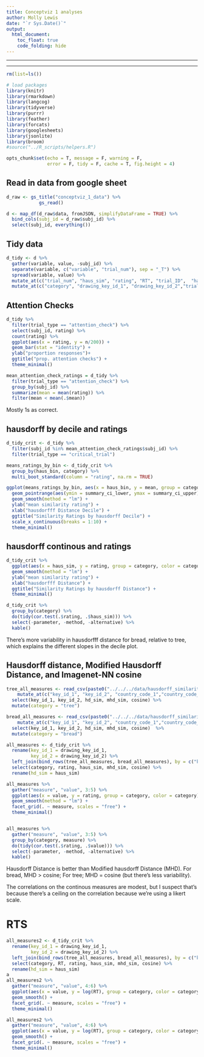 ```yaml
---
title: Conceptviz 1 analyses
author: Molly Lewis 
date: "`r Sys.Date()`"
output: 
  html_document:
    toc_float: true
    code_folding: hide
---
```

  
******
******
  
```r
rm(list=ls())

# load packages
library(knitr)
library(rmarkdown)
library(langcog)
library(tidyverse)
library(purrr)
library(feather)
library(forcats)
library(googlesheets)
library(jsonlite)
library(broom)
#source("../R_scripts/helpers.R")

opts_chunk$set(echo = T, message = F, warning = F, 
               error = F, tidy = F, cache = T, fig.height = 4)
```

## Read in data from google sheet
```r
d_raw <- gs_title("conceptviz_1_data") %>%
            gs_read()

d <- map_df(d_raw$data, fromJSON, simplifyDataFrame = TRUE) %>%
  bind_cols(subj_id = d_raw$subj_id) %>%
  select(subj_id, everything())
```

## Tidy data
```r
d_tidy <- d %>%
  gather(variable, value, -subj_id) %>%
  separate(variable, c("variable", "trial_num"), sep = "_T") %>%
  spread(variable, value) %>%
  mutate_at(c("trial_num", "haus_sim", "rating", "RT", "trial_ID",  "haus_bin"), as.numeric) %>%
  mutate_at(c("category", "drawing_key_id_1", "drawing_key_id_2","trial_type"), as.factor)
```

## Attention Checks
```r
d_tidy %>%
  filter(trial_type == "attention_check") %>%
  select(subj_id, rating) %>%
  count(rating) %>%
  ggplot(aes(x = rating, y = n/200)) +
  geom_bar(stat = "identity") +
  ylab("proportion responses")+
  ggtitle("prop. attention checks") +
  theme_minimal()

mean_attention_check_ratings = d_tidy %>%
  filter(trial_type == "attention_check") %>%
  group_by(subj_id) %>% 
  summarize(mean = mean(rating)) %>%
  filter(mean < mean(.$mean))
```

Mostly 1s as correct. 

## hausdorff by decile and ratings
```r
d_tidy_crit <- d_tidy %>%
  filter(subj_id %in% mean_attention_check_ratings$subj_id) %>%
  filter(trial_type == "critical_trial") 

means_ratings_by_bin <- d_tidy_crit %>%
  group_by(haus_bin, category) %>%
  multi_boot_standard(column = "rating", na.rm = TRUE)

ggplot(means_ratings_by_bin, aes(x = haus_bin, y = mean, group = category, color = category)) +
  geom_pointrange(aes(ymin = summary_ci_lower, ymax = summary_ci_upper)) +
  geom_smooth(method = "lm") +
  ylab("mean similarity rating") +
  xlab("hausdorfff Distance Decile") +
  ggtitle("Similarity Ratings by hausdorff Decile") +
  scale_x_continuous(breaks = 1:10) +
  theme_minimal()
```

## hausdorff continous and ratings
```r
d_tidy_crit %>%
  ggplot(aes(x = haus_sim, y = rating, group = category, color = category)) +
  geom_smooth(method = "lm") +
  ylab("mean similarity rating") +
  xlab("hausdorfff Distance") +
  ggtitle("Similarity Ratings by hausdorff Distance") +
  theme_minimal()

d_tidy_crit %>%
  group_by(category) %>%
  do(tidy(cor.test(.$rating, .$haus_sim))) %>%
  select(-parameter, -method, -alternative) %>%
  kable()
```


There's more variability in hausdorfff distance for bread, relative to tree, which explains the different slopes in the decile plot.

## Hausdorff distance, Modified Hausdorff Distance, and Imagenet-NN cosine
```r
tree_all_measures <- read_csv(paste0("../../../data/hausdorff_similarities/pair_sim_drawings/pair_lists/balanced_lists/tree_all_measures.csv")) %>%
    mutate_at(c("key_id_1", "key_id_2", "country_code_1","country_code_2"), as.factor) %>%
  select(key_id_1, key_id_2, hd_sim, mhd_sim, cosine) %>%
  mutate(category = "tree")

bread_all_measures <- read_csv(paste0("../../../data/hausdorff_similarities/pair_sim_drawings/pair_lists/balanced_lists/bread_all_measures.csv")) %>%
    mutate_at(c("key_id_1", "key_id_2", "country_code_1","country_code_2"), as.factor)  %>%
  select(key_id_1, key_id_2, hd_sim, mhd_sim, cosine)  %>%
  mutate(category = "bread")

all_measures <- d_tidy_crit %>%
  rename(key_id_1 = drawing_key_id_1,
         key_id_2 = drawing_key_id_2) %>%
  left_join(bind_rows(tree_all_measures, bread_all_measures), by = c("key_id_1", "key_id_2", "category")) %>%
  select(category, rating, haus_sim, mhd_sim, cosine) %>%
  rename(hd_sim = haus_sim)

all_measures %>%
  gather("measure", "value", 3:5) %>%
  ggplot(aes(x = value, y = rating, group = category, color = category)) +
  geom_smooth(method = "lm") +
  facet_grid(. ~ measure, scales = "free") +
  theme_minimal()


all_measures %>%
  gather("measure", "value", 3:5) %>%
  group_by(category, measure) %>%
  do(tidy(cor.test(.$rating, .$value))) %>%
  select(-parameter, -method, -alternative) %>%
  kable()
```

Hausdorff Distance is better than Modified hausdorff Distance (MHD). For bread, MHD > cosine; For tree; MHD = cosine (but there's less variability).

The correlations on the continous measures are modest, but I suspect that's because there's a ceiling on the correlation because we're using a likert scale.

# RTS
```r
all_measures2 <- d_tidy_crit %>%
  rename(key_id_1 = drawing_key_id_1,
         key_id_2 = drawing_key_id_2) %>%
  left_join(bind_rows(tree_all_measures, bread_all_measures), by = c("key_id_1", "key_id_2", "category")) %>%
  select(category, RT, rating, haus_sim, mhd_sim, cosine) %>%
  rename(hd_sim = haus_sim)
a
all_measures2 %>%
  gather("measure", "value", 4:6) %>%
  ggplot(aes(x = value, y = log(RT), group = category, color = category)) +
  geom_smooth() +
  facet_grid(. ~ measure, scales = "free") +
  theme_minimal()

all_measures2 %>%
  gather("measure", "value", 4:6) %>%
  ggplot(aes(x = value, y = log(RT), group = category, color = category)) +
  geom_smooth() +
  facet_grid(. ~ measure, scales = "free") +
  theme_minimal()
```